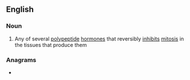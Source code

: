==English==

===Noun===
{{en-noun}}

# {{lb|en|biochemistry}} Any of several [[polypeptide]] [[hormone]]s that reversibly [[inhibit]]s [[mitosis]] in the tissues that produce them

===Anagrams===
* {{anagrams|en|cholane}}